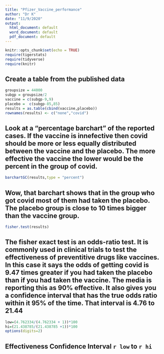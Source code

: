```yaml
---
title: "Pfizer_Vaccine_performance"
author: "Dr K"
date: "11/9/2020"
output:
  html_document: default
  word_document: default
  pdf_document: default
---
```


```r
knitr::opts_chunk$set(echo = TRUE)
require(tigerstats)
require(tidyverse)
require(knitr)
```

## Create a table from the published data


```r
groupsize = 44000
subgp = groupsize/2
vaccine = c(subgp-9,9)
placebo =  c(subgp-85,85)
results = as.table(cbind(vaccine,placebo))
rownames(results) <- c("none","covid")

```

## Look at a "percentage barchart" of the reported cases.  If the vaccine is innefective then covid should be more or less equally distributed between the vaccine and the placebo.  The more effective the vaccine the lower would be the percent in the group of covid.

```r
barchartGC(results,type = "percent")
```
  
## Wow, that barchart shows that in the group who got covid most of them had taken the placebo.  The placebo group is close to 10 times bigger than the vaccine group.

```r
fisher.test(results)
```

## The fisher exact test is an odds-ratio test. It is commonly used in clinical trials to test the effectiveness of preventitive drugs like vaccines. In this case it says the odds of getting covid is 9.47 times greater if you had taken the placebo than if you had taken the vaccine. The media is reporting this as 90% effective. It also gives you a confidence interval that has the true odds ratio within it 95% of the time.  That interval is 4.76 to 21.44

```r
low=(4.762334/(4.762334 + 1))*100
hi=(21.438785/(21.438785 +1))*100
options(digits=2)
```

## Effectiveness Confidence Interval `r low`  to `r hi`
